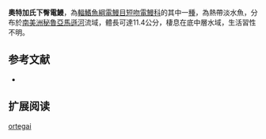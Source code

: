 {{Speciesbox
| name = 奧特加氏下臀電鰻
| image = 
| image_width = 250px
| status = NE
| status_system = IUCN3.1
| genus = Hypopygus
| species = ortegai
| authority = [[de_Santana_&_Crampton|de Santana & Crampton]], 2011
| synonyms = 
}}
'''奧特加氏下臀電鰻'''，為[[輻鰭魚綱|輻鰭魚綱]][[電鰻目|電鰻目]][[短吻電鰻科|短吻電鰻科]]的其中一[[種|種]]，為熱帶淡水魚，分布於[[南美洲|南美洲]][[秘魯|秘魯]][[亞馬遜河|亞馬遜河]]流域，體長可達11.4公分，棲息在底中層水域，生活習性不明。

==参考文献==
*{{FishBase_species|genus=Hypopygus|species=ortegai|year=2015|month=9}}

== 扩展阅读 ==
{{refbegin}}
{{wikispecies-inline|Hypopygus ortegai|奧特加氏下臀電鰻}}
{{refend}}
{{Taxonbar|from=Q13322041}}

[[Category:下臀電鰻屬|ortegai]]